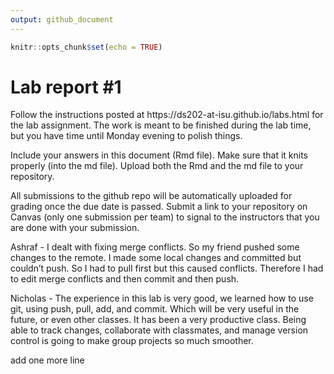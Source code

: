 ```yaml
---
output: github_document
---
```


<!-- README.md is generated from README.Rmd. Please edit the README.Rmd file -->


```r
knitr::opts_chunk$set(echo = TRUE)
```

# Lab report #1

Follow the instructions posted at https://ds202-at-isu.github.io/labs.html for the lab assignment. The work is meant to be finished during the lab time, but you have time until Monday evening to polish things.

Include your answers in this document (Rmd file). Make sure that it knits properly (into the md file). Upload both the Rmd and the md file to your repository.  

All submissions to the github repo will be automatically uploaded for grading once the due date is passed.
Submit a link to your repository on Canvas (only one submission per team) to signal to the instructors that you are done with your submission.

Ashraf - I dealt with fixing merge conflicts. So my friend pushed some changes to the remote. I made some local changes and committed but couldn't push. So I had to pull first but this caused conflicts. Therefore I had to edit merge conflicts and then commit and then push.

Nicholas - The experience in this lab is very good, we learned how to use git, using push, pull, add, and commit. Which will be very useful in the future, or even other classes. It has been a very productive class. Being able to track changes, collaborate with classmates, and manage version control is going to make group projects so much smoother.

add one more line
